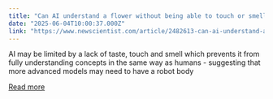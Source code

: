 ```yaml
---
title: "Can AI understand a flower without being able to touch or smell?"
date: "2025-06-04T10:00:37.000Z"
link: "https://www.newscientist.com/article/2482613-can-ai-understand-a-flower-without-being-able-to-touch-or-smell/?utm_campaign=RSS%7CNSNS&utm_source=NSNS&utm_medium=RSS&utm_content=technology"
---
```


AI may be limited by a lack of taste, touch and smell which prevents it from fully understanding concepts in the same way as humans - suggesting that more advanced models may need to have a robot body

[Read more](https://www.newscientist.com/article/2482613-can-ai-understand-a-flower-without-being-able-to-touch-or-smell/?utm_campaign=RSS%7CNSNS&utm_source=NSNS&utm_medium=RSS&utm_content=technology)
